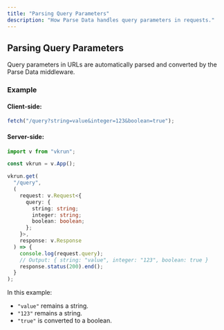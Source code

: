```yaml
---
title: "Parsing Query Parameters"
description: "How Parse Data handles query parameters in requests."
---
```


## Parsing Query Parameters

Query parameters in URLs are automatically parsed and converted by the Parse Data middleware.

### Example

#### Client-side:

```ts
fetch("/query?string=value&integer=123&boolean=true");
```

#### Server-side:

```ts
import v from "vkrun";

const vkrun = v.App();

vkrun.get(
  "/query",
  (
    request: v.Request<{
      query: {
        string: string;
        integer: string;
        boolean: boolean;
      };
    }>,
    response: v.Response
  ) => {
    console.log(request.query);
    // Output: { string: "value", integer: "123", boolean: true }
    response.status(200).end();
  }
);
```

In this example:

- `"value"` remains a string.
- `"123"` remains a string.
- `"true"` is converted to a boolean.
